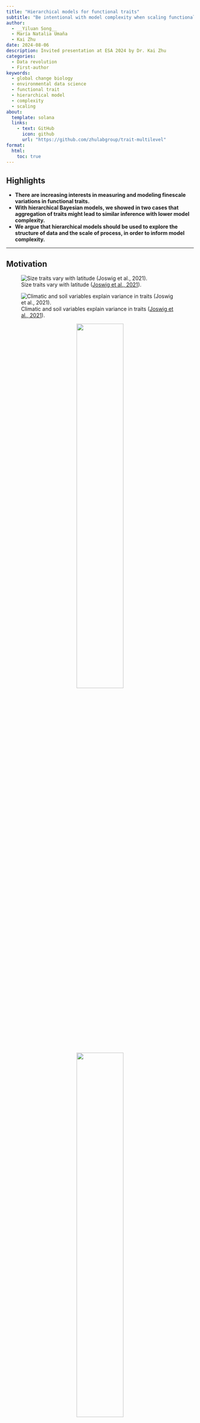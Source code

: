 ```yaml
---
title: "Hierarchical models for functional traits"
subtitle: "Be intentional with model complexity when scaling functional traits"
author:
  - __Yiluan Song__
  - María Natalia Umaña
  - Kai Zhu
date: 2024-08-06
description: Invited presentation at ESA 2024 by Dr. Kai Zhu
categories:
  - Data revolution
  - First-author
keywords:
  - global change biology
  - environmental data science
  - functional trait
  - hierarchical model
  - complexity
  - scaling
about:
  template: solana
  links:
    - text: GitHub
      icon: github
      url: "https://github.com/zhulabgroup/trait-multilevel"
format:
  html:
    toc: true
---
```


## Highlights

-   **There are increasing interests in measuring and modeling finescale variations in functional traits.**
-   **With hierarchical Bayesian models, we showed in two cases that aggregation of traits might lead to similar inference with lower model complexity.**
-   **We argue that hierarchical models should be used to explore the structure of data and the scale of process, in order to inform model complexity.**

------------------------------------------------------------------------

## Motivation

![Size traits vary with latitude ([Joswig et al., 2021](https://www.nature.com/articles/s41559-021-01616-8)).](1.png)

![Climatic and soil variables explain variance in traits ([Joswig et al., 2021](https://www.nature.com/articles/s41559-021-01616-8)).](2.png)

::: {style="text-align: center;"}
![](3.png){width="50%"} ![](4.png){width="50%"}
:::

<figcaption>Dispersion of species, populations and individuals in the trait space (<a href = "https://besjournals.onlinelibrary.wiley.com/doi/full/10.1111/j.1365-2435.2010.01727.x">Albert et al., 2010</a>).</figcaption>

![Model complexity can be decomposed into multiple components ([Malmborg et al., 2024](https://besjournals.onlinelibrary.wiley.com/doi/full/10.1111/j.1365-2435.2010.01727.x)).](5.jpg)

## Case study 1: Trait-environment relation

![Variations of specific leaf area between and within communities.](6.png)

![](7.png)
![](8.png)
![](9.png)

<figcaption>(Top) Individual-level model. (Middle) Community-level model. (Bottom) Hierarchical model.</figcaption>

::: {style="text-align: center;"}
![](10.png){width="40%"} ![](11.png){width="40%"} ![](12.png){width="40%"}
:::

<figcaption>Model complexity assessed following [Albert et al., 2010](https://besjournals.onlinelibrary.wiley.com/doi/full/10.1111/j.1365-2435.2010.01727.x).</figcaption>

## Case study 2: Climate niche change over time

![Changes in abundance of species with different temperature and temperature niches at grassland plots in Elkhorn Slough, California.](13.gif)

::: {style="text-align: center;"}
![](14.png) ![](15.png) ![](16.png)
:::

<figcaption>(Top) Community-level model. (Middle) Species-level model. (Bottom) Hierarchical model.</figcaption>

::: {style="text-align: center;"}
![](17.png){width="40%"} ![](18.png){width="40%"} ![](19.png){width="60%"}
:::

<figcaption>Model complexity assessed following [Albert et al., 2010](https://besjournals.onlinelibrary.wiley.com/doi/full/10.1111/j.1365-2435.2010.01727.x).</figcaption>
